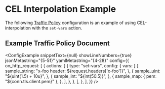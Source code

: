 
# CEL Interpolation Example

The following [Traffic Policy](/docs/traffic-policy/) configuration is an example of using CEL-interpolation with the `set-vars` action.

## Example Traffic Policy Document

<ConfigExample
	snippetText={null}
	showLineNumbers={true}
	jsonMetastring="{5-51}"
	yamlMetastring="{4-28}"
	config={{
		on_http_request: [
			{
				actions: [
					{
						type: "set-vars",
						config: {
							vars: [
								{
									sample_string: "x-foo header: ${request.headers['x-foo']}",
								},
								{
									sample_uint: "${uint(1.5) + 10u}",
								},
								{
									sample_int: "${int(50.5)}",
								},
								{
									sample_map: { pem: "${conn.tls.client.pem}" },
								},
							],
						},
					},
				],
			},
		],
	}}
/>
